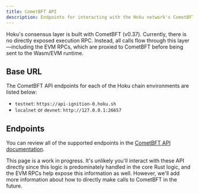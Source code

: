```yaml
---
title: CometBFT API
description: Endpoints for interacting with the Hoku network's CometBFT API.
---
```



Hoku's consensus layer is built with CometBFT (v0.37). Currently, there is no directly exposed
execution RPC. Instead, all calls flow through this layer—including the EVM RPCs, which are proxied
to CometBFT before being sent to the Wasm/EVM runtime.

## Base URL

The CometBFT API endpoints for each of the Hoku chain environments are listed below:

- `testnet`: `https://api-ignition-0.hoku.sh`
- `localnet` or `devnet`: `http://127.0.0.1:26657`

## Endpoints

You can review all of the supported endpoints in the
[CometBFT API documentation](https://docs.cometbft.com/v0.37/rpc/).

<Callout type="info">

This page is a work in progress. It's unlikely you'll interact with these API directly since this
logic is predominately handled in the core Rust logic, and the EVM RPCs help expose this information
as well. However, we'll add more information about how to directly make calls to CometBFT in the
future.

</Callout>

